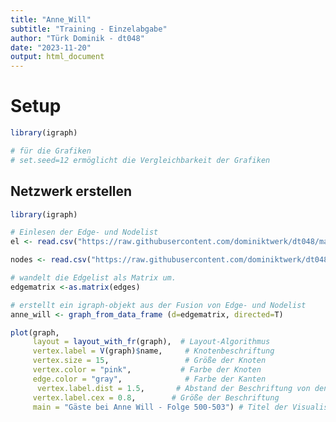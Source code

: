```yaml
---
title: "Anne_Will"
subtitle: "Training - Einzelabgabe"
author: "Türk Dominik - dt048"
date: "2023-11-20"
output: html_document
---
```


# Setup

```r
library(igraph)

# für die Grafiken
# set.seed=12 ermöglicht die Vergleichbarkeit der Grafiken
```


## Netzwerk erstellen

```r

library(igraph)

# Einlesen der Edge- und Nodelist
el <- read.csv("https://raw.githubusercontent.com/dominiktwerk/dt048/main/Anne_Will_Edgelist_dt048.csv", header=T, as.is=T, sep = ",")

nodes <- read.csv("https://raw.githubusercontent.com/dominiktwerk/dt048/main/Anne_Will_Nodelist_dt048.csv", header=T, as.is=T, sep = ",")

# wandelt die Edgelist als Matrix um.
edgematrix <-as.matrix(edges)

# erstellt ein igraph-objekt aus der Fusion von Edge- und Nodelist
anne_will <- graph_from_data_frame (d=edgematrix, directed=T) 

```

```r

plot(graph, 
     layout = layout_with_fr(graph),  # Layout-Algorithmus
     vertex.label = V(graph)$name,     # Knotenbeschriftung
     vertex.size = 15,                 # Größe der Knoten
     vertex.color = "pink",           # Farbe der Knoten
     edge.color = "gray",              # Farbe der Kanten
      vertex.label.dist = 1.5,       # Abstand der Beschriftung von den Knoten
     vertex.label.cex = 0.8,        # Größe der Beschriftung
     main = "Gäste bei Anne Will - Folge 500-503") # Titel der Visualisierung


```

